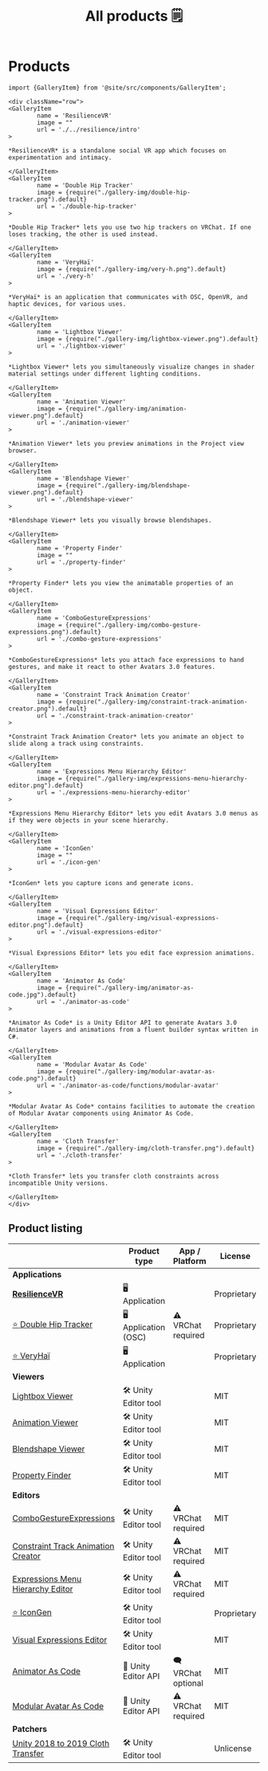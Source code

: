 ﻿---
title: All products 🗒️
sidebar_position: 1
hide_table_of_contents: true
---

# Products

```mdx-code-block
import {GalleryItem} from '@site/src/components/GalleryItem';

<div className="row">
<GalleryItem 
        name = 'ResilienceVR'
        image = ""
        url = './../resilience/intro'
>

*ResilienceVR* is a standalone social VR app which focuses on experimentation and intimacy.

</GalleryItem>
<GalleryItem 
        name = 'Double Hip Tracker'
        image = {require("./gallery-img/double-hip-tracker.png").default}
        url = './double-hip-tracker'
>

*Double Hip Tracker* lets you use two hip trackers on VRChat. If one loses tracking, the other is used instead.

</GalleryItem>
<GalleryItem 
        name = 'VeryHaï'
        image = {require("./gallery-img/very-h.png").default}
        url = './very-h'
>

*VeryHaï* is an application that communicates with OSC, OpenVR, and haptic devices, for various uses.

</GalleryItem>
<GalleryItem 
        name = 'Lightbox Viewer'
        image = {require("./gallery-img/lightbox-viewer.png").default}
        url = './lightbox-viewer'
>

*Lightbox Viewer* lets you simultaneously visualize changes in shader material settings under different lighting conditions.

</GalleryItem>
<GalleryItem 
        name = 'Animation Viewer'
        image = {require("./gallery-img/animation-viewer.png").default}
        url = './animation-viewer'
>

*Animation Viewer* lets you preview animations in the Project view browser.

</GalleryItem>
<GalleryItem 
        name = 'Blendshape Viewer'
        image = {require("./gallery-img/blendshape-viewer.png").default}
        url = './blendshape-viewer'
>

*Blendshape Viewer* lets you visually browse blendshapes.

</GalleryItem>
<GalleryItem 
        name = 'Property Finder'
        image = ""
        url = './property-finder'
>

*Property Finder* lets you view the animatable properties of an object.

</GalleryItem>
<GalleryItem 
        name = 'ComboGestureExpressions'
        image = {require("./gallery-img/combo-gesture-expressions.png").default}
        url = './combo-gesture-expressions'
>

*ComboGestureExpressions* lets you attach face expressions to hand gestures, and make it react to other Avatars 3.0 features.

</GalleryItem>
<GalleryItem 
        name = 'Constraint Track Animation Creator'
        image = {require("./gallery-img/constraint-track-animation-creator.png").default}
        url = './constraint-track-animation-creator'
>

*Constraint Track Animation Creator* lets you animate an object to slide along a track using constraints.

</GalleryItem>
<GalleryItem 
        name = 'Expressions Menu Hierarchy Editor'
        image = {require("./gallery-img/expressions-menu-hierarchy-editor.png").default}
        url = './expressions-menu-hierarchy-editor'
>

*Expressions Menu Hierarchy Editor* lets you edit Avatars 3.0 menus as if they were objects in your scene hierarchy.

</GalleryItem>
<GalleryItem 
        name = 'IconGen'
        image = ""
        url = './icon-gen'
>

*IconGen* lets you capture icons and generate icons.

</GalleryItem>
<GalleryItem 
        name = 'Visual Expressions Editor'
        image = {require("./gallery-img/visual-expressions-editor.png").default}
        url = './visual-expressions-editor'
>

*Visual Expressions Editor* lets you edit face expression animations.

</GalleryItem>
<GalleryItem 
        name = 'Animator As Code'
        image = {require("./gallery-img/animator-as-code.jpg").default}
        url = './animator-as-code'
>

*Animator As Code* is a Unity Editor API to generate Avatars 3.0 Animator layers and animations from a fluent builder syntax written in C#.

</GalleryItem>
<GalleryItem 
        name = 'Modular Avatar As Code'
        image = {require("./gallery-img/modular-avatar-as-code.png").default}
        url = './animator-as-code/functions/modular-avatar'
>

*Modular Avatar As Code* contains facilities to automate the creation of Modular Avatar components using Animator As Code.

</GalleryItem>
<GalleryItem 
        name = 'Cloth Transfer'
        image = {require("./gallery-img/cloth-transfer.png").default}
        url = './cloth-transfer'
>

*Cloth Transfer* lets you transfer cloth constraints across incompatible Unity versions.

</GalleryItem>
</div>
```

## Product listing

|                                                                            | Product type          | App / Platform      | License     | Booth                                          |
|----------------------------------------------------------------------------|-----------------------|---------------------|-------------|------------------------------------------------|
| **Applications**                                                           |                       |                     |             |                                                |
| [**ResilienceVR**](./../resilience/intro)                                  | 🖥️ Application       |                     | Proprietary |                                                |
| [⭐ Double Hip Tracker](./double-hip-tracker)                               | 🖥️ Application (OSC) | ⚠️ VRChat required  | Proprietary |                                                |
| [⭐ VeryHaï](./very-h)                                                      | 🖥️️ Application      |                     | Proprietary |                                                |
| **Viewers**                                                                |                       |                     |             |                                                |
| [Lightbox Viewer](./lightbox-viewer)                                       | 🛠️ Unity Editor tool |                     | MIT         | [Booth](https://hai-vr.booth.pm/items/3870813) |
| [Animation Viewer](./animation-viewer)                                     | 🛠️ Unity Editor tool |                     | MIT         | [Booth](https://hai-vr.booth.pm/items/3625699) |
| [Blendshape Viewer](./blendshape-viewer)                                   | 🛠️ Unity Editor tool |                     | MIT         | [Booth](https://hai-vr.booth.pm/items/3582541) |
| [Property Finder](./property-finder)                                       | 🛠️ Unity Editor tool |                     | MIT         |                                                |
| **Editors**                                                                |                       |                     |             |                                                |
| [ComboGestureExpressions](./combo-gesture-expressions)                     | 🛠️ Unity Editor tool | ⚠️ VRChat required  | MIT         | [Booth](https://hai-vr.booth.pm/items/2219616) |
| [Constraint Track Animation Creator](./constraint-track-animation-creator) | 🛠️ Unity Editor tool | ⚠️ VRChat required  | MIT         | [Booth](https://hai-vr.booth.pm/items/3532857) |
| [Expressions Menu Hierarchy Editor](./expressions-menu-hierarchy-editor)   | 🛠️ Unity Editor tool | ⚠️ VRChat required  | MIT         | [Booth](https://hai-vr.booth.pm/items/3696355) |
| [⭐ IconGen](./icon-gen)                                                    | 🛠️ Unity Editor tool |                     | Proprietary |                                                |
| [Visual Expressions Editor](./visual-expressions-editor)                   | 🛠️ Unity Editor tool |                     | MIT         | [Booth](https://hai-vr.booth.pm/items/3708550) |
| [Animator As Code](./animator-as-code)                                     | 📐 Unity Editor API   | 🗨️ VRChat optional | MIT         |                                                |
| [Modular Avatar As Code](./animator-as-code/functions/modular-avatar)      | 📐 Unity Editor API   | ⚠️ VRChat required  | MIT         |                                                |
| **Patchers**                                                               |                       |                     |             |                                                |
| [Unity 2018 to 2019 Cloth Transfer](./cloth-transfer)                      | 🛠️ Unity Editor tool |                     | Unlicense   | [Booth](https://hai-vr.booth.pm/items/3136328) |
